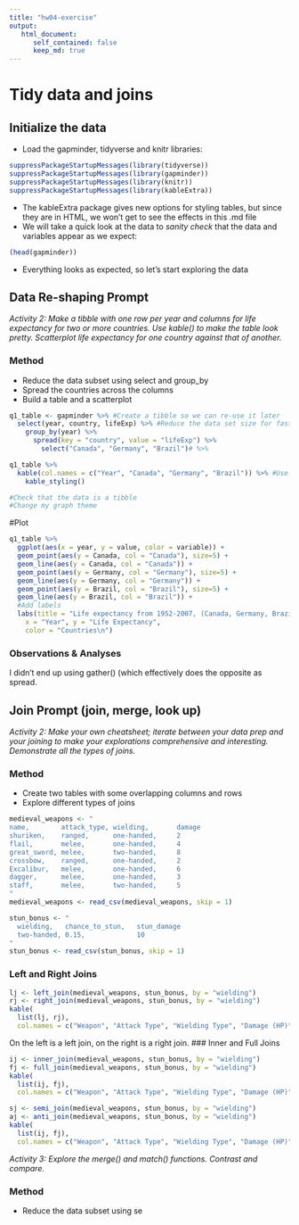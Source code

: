 ```yaml
---
title: "hw04-exercise"
output:
   html_document:
      self_contained: false
      keep_md: true
---
```


# Tidy data and joins

## Initialize the data

* Load the gapminder, tidyverse and knitr libraries:

```r
suppressPackageStartupMessages(library(tidyverse))
suppressPackageStartupMessages(library(gapminder))
suppressPackageStartupMessages(library(knitr))
suppressPackageStartupMessages(library(kableExtra))
```

* The kableExtra package gives new options for styling tables, but since they are in HTML, we won't get to see the effects in this .md file
* We will take a quick look at the data to *sanity check* that the data and variables appear as we expect:

```r
(head(gapminder))
```

* Everything looks as expected, so let's start exploring the data

## Data Re-shaping Prompt
*Activity 2: Make a tibble with one row per year and columns for life expectancy for two or more countries. Use kable() to make the table look pretty. Scatterplot life expectancy for one country against that of another.*

### Method
* Reduce the data subset using select and group_by
* Spread the countries across the columns
* Build a table and a scatterplot

```r
q1_table <- gapminder %>% #Create a tibble so we can re-use it later
  select(year, country, lifeExp) %>% #Reduce the data set size for faster processing
    group_by(year) %>% 
      spread(key = "country", value = "lifeExp") %>% 
        select("Canada", "Germany", "Brazil")# %>%

q1_table %>% 
  kable(col.names = c("Year", "Canada", "Germany", "Brazil")) %>% #Use kable to enhance the output
    kable_styling()

#Check that the data is a tibble
#Change my graph theme

```
#Plot

```r
q1_table %>%
  ggplot(aes(x = year, y = value, color = variable)) +
  geom_point(aes(y = Canada, col = "Canada"), size=5) +
  geom_line(aes(y = Canada, col = "Canada")) +
  geom_point(aes(y = Germany, col = "Germany"), size=5) +
  geom_line(aes(y = Germany, col = "Germany")) +
  geom_point(aes(y = Brazil, col = "Brazil"), size=5) +
  geom_line(aes(y = Brazil, col = "Brazil")) +
  #Add labels
  labs(title = "Life expectancy from 1952-2007, (Canada, Germany, Brazil)",
    x = "Year", y = "Life Expectancy",
    color = "Countries\n")

```

### Observations & Analyses
I didn't end up using gather() (which effectively does the opposite as spread.

## Join Prompt (join, merge, look up)
*Activity 2: Make your own cheatsheet; iterate between your data prep and your joining to make your explorations comprehensive and interesting. Demonstrate all the types of joins.*

### Method
* Create two tables with some overlapping columns and rows
* Explore different types of joins

```r
medieval_weapons <- "
name,        attack_type, wielding,       damage
shuriken,    ranged,      one-handed,     2       
flail,       melee,       one-handed,     4        
great_sword, melee,       two-handed,     8      
crossbow,    ranged,      one-handed,     2        
Excalibur,   melee,       one-handed,     6        
dagger,      melee,       one-handed,     3       
staff,       melee,       two-handed,     5       
"
medieval_weapons <- read_csv(medieval_weapons, skip = 1)

stun_bonus <- "
  wielding,   chance_to_stun,   stun_damage
  two-handed, 0.15,             10
"
stun_bonus <- read_csv(stun_bonus, skip = 1)

```

### Left and Right Joins

```r
lj <- left_join(medieval_weapons, stun_bonus, by = "wielding")
rj <- right_join(medieval_weapons, stun_bonus, by = "wielding")
kable(
  list(lj, rj),
  col.names = c("Weapon", "Attack Type", "Wielding Type", "Damage (HP)", "Chance to Stun", "Stun Damage (HP)"))
```

On the left is a left join, on the right is a right join.
### Inner and Full Joins

```r
ij <- inner_join(medieval_weapons, stun_bonus, by = "wielding") 
fj <- full_join(medieval_weapons, stun_bonus, by = "wielding") 
kable(
  list(ij, fj),
  col.names = c("Weapon", "Attack Type", "Wielding Type", "Damage (HP)", "Chance to Stun", "Stun Damage (HP)"))

```

```r
sj <- semi_join(medieval_weapons, stun_bonus, by = "wielding") 
aj <- anti_join(medieval_weapons, stun_bonus, by = "wielding") 
kable(
  list(ij, fj),
  col.names = c("Weapon", "Attack Type", "Wielding Type", "Damage (HP)", "Chance to Stun", "Stun Damage (HP)"))
```



*Activity 3: Explore the merge() and match() functions. Contrast and compare.*

### Method
* Reduce the data subset using se


